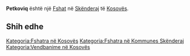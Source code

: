 {{Fshat në Kosovës
 | Emri                = Petkoviq
| sqi_D_name = Petkoviq
| sqi_D_FULL_NAME_RO = Petkoviq
| sqi_D_FULL_NAME_ND_RO = Petkoviq
| sqi_D_SORT_NAME_RG = PETKOVIQ
| sqi_D_FULL_NAME_RG = Petkoviq
| sqi_D_FULL_NAME_ND_RG = Petkoviq
| sqi_V_name = Petroviq
| sqi_V_FULL_NAME_RO = Petroviq Guri i Kuq Petkofc
| sqi_V_FULL_NAME_ND_RO = Petroviq Guri i Kuq Petkofc
| sqi_V_SORT_NAME_RG = PETROVIQ GURIIKUQ PETKOFC
| sqi_V_FULL_NAME_RG = Petroviq Guri i Kuq Petkofc
| sqi_V_FULL_NAME_ND_RG = Petroviq Guri i Kuq Petkofc
| srp_N_name = Petković
| srp_N_FULL_NAME_RO = Petković
| srp_N_FULL_NAME_ND_RO = Petkovic
| srp_N_SORT_NAME_RG = PETKOVIC
| srp_N_FULL_NAME_RG = Petković
| srp_N_FULL_NAME_ND_RG = Petkovic
| srp_NS_name = Петковић
| srp_NS_FULL_NAME_RO = Петковић
| srp_NS_FULL_NAME_ND_RO = Петковић
| srp_NS_SORT_NAME_RG = ПЕТКОВИЋ
| srp_NS_FULL_NAME_RG = Петковић
| srp_NS_FULL_NAME_ND_RG = Петковић
| srp_V_name = Petkoviće
| srp_V_FULL_NAME_RO = Petkoviće
| srp_V_FULL_NAME_ND_RO = Petkovice
| srp_V_SORT_NAME_RG = PETKOVICE
| srp_V_FULL_NAME_RG = Petkoviće
| srp_V_FULL_NAME_ND_RG = Petkovice
| srp_VS_name = Петковиће
| srp_VS_FULL_NAME_RO = Петковиће
| srp_VS_FULL_NAME_ND_RO = Петковиће
| srp_VS_SORT_NAME_RG = ПЕТКОВИЋЕ
| srp_VS_FULL_NAME_RG = Петковиће
| srp_VS_FULL_NAME_ND_RG = Петковиће

 | Emri (Rasa dhanore) = 
 | Figura              = 
 | Shteti              = Kosovo
 | Komuna              = Skënderaj
 | Kodi postar         = 
 | Sipërfaqja          = 

 | Popullsia           = 

 | Regj. i popullsisë  = 
 | Dend. e popullsisë  = 
 | Faqja zyrtare       = 
 <!--- Koordinatat ----> 
 | Gjerësia            = 42.472778
 | Gjatësia            = 20.556111
 | Lartësia            = 
}}
'''Petkoviq''' është një [[Fshat]] në [[Skënderaj]] të [[Kosovës]].

<!-- == Gjeografia == -->
<!-- == Historia == -->
<!-- == Demografia == -->
== Shih edhe ==
{{Komuna Skënderaj}}
{{Kosovo-Administrata-Cung}}

[[Kategoria:Fshatra në Kosovës]]
[[Kategoria:Fshatra në Kommunes Skënderaj]]
[[Kategoria:Vendbanime në Kosovës]]